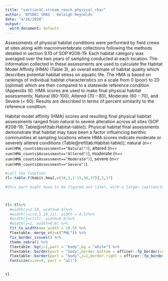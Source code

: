 ```yaml
---
title: "section1C_stream_reach_physical_char"
author: 'NYSDEC SMAS : Keleigh Reynolds'
date: "4/16/2020"
output:
  word_document: default
---
```


Assessments of physical habitat conditions were performed by field crews at sites along with macroinvertebrate collections following the methods detailed in section 9.10 of SOP #208-19. Each habitat category was averaged over the two years of sampling conducted at each location. The information collected in these assessments are used to calculate the Habitat Model Affinity (HMA) (Table 3), an overall estimate of habitat quality which describes potential habitat stress on aquatic life. The HMA is based on rankings of individual habitat characteristics on a scale from 0 (poor) to 20 (optimal) which are then compared to a statewide reference condition (Appendix III). HMA scores are used to make final physical habitat assessments; Natural (80-100), Altered (70 – 80), Moderate (60 – 70), and Severe (< 60). Results are described in terms of percent similarity to the reference condition. 

Habitat model affinity (HMA) scores and resulting final physical habitat assessments ranged from natural to severe alteration across all sites (SOP #208-19; Table\@ref(tab:Habitat-table)). Physical habitat final assessments demonstrate that habitat may have been a factor influencing benthic communities at sampling locations where HMA scores indicate moderate or severely altered conditions (Table\@ref(tab:Habitat-table)); natural (n=`r sum(HMA_counts$Assessment=="Natural")`), altered (n=`r sum(HMA_counts$Assessment=="Altered")`), moderate (n=`r sum(HMA_counts$Assessment=="Moderate")`), severe (n=`r sum(HMA_counts$Assessment=="Severe")`).

<!---BLOCK_LANDSCAPE_START--->

```r

#call the function
tl<-table.f(habit.hma[,c(38,1,2:15,36,37)],2,17)

#this part might have to be figured out later, with a larger caption/table function? Not sure yet.



tl<-tl%>%
  #width(j=1:18, width=0.4)%>%
  #width(j=c(4,5,10,11), width = 0.5)%>%
  #width(j=c(17), width=0.6)%>%
  #width(j=1, width=0.8) %>% 
  fit_to_width(max_width = 10.5) %>% 
  flextable::merge_v(j=c("PWL")) %>% 
  fix_border_issues() %>% 
  theme_zebra() %>% 
  flextable::bg(j=1,part = "body",bg = "white") %>% 
  flextable::border(part = "body",border.bottom = officer::fp_border(color="grey")) %>% 
  flextable::border(part = "body",j=1,border.right = officer::fp_border(color = "grey")) %>% 
  fontsize(size=9, part = "all")
  

tl


```

<!---BLOCK_LANDSCAPE_STOP--->

